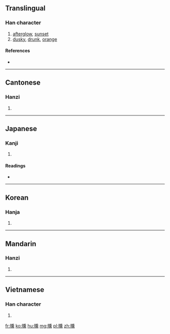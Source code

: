 ==Translingual==

===Han character===
{{Han char|rn=72|rad=日|as=14|sn=18|four=6203<sub>1</sub>|canj=日竹土火 (AHGF)}}

# [[afterglow]], [[sunset]]
# [[dusky]], [[drunk]], [[orange]]

====References====
* {{Han ref|kx=0501.080|dkj=14224|dj=0871.170|hdz=21539.140|uh=66DB|ud=26331|bh=EFDB|bd=61403}}

----

==Cantonese==

===Hanzi===
{{yue-hanzi|jyut=|y=fan1}}

# {{defn|lang=yue|sort=日14}}

----

==Japanese==

===Kanji===
{{ja-kanji|grade=|rs=日14}}

# {{defn|lang=ja|sort=日14}}

====Readings====
* {{ja-readings|on=[[くん]] (kun)|kun=[[たそがれ]] (tasogare)}}

----

==Korean==

===Hanja===
{{ko-hanja|hangeul=훈|eumhun=|rv=hun|mr=hun|y=hwun}}

# {{defn|lang=ko|sort=日14}}

----

==Mandarin==

===Hanzi===
{{cmn-hanzi|pin=[[xūn]] ([[xun1]])|wg=hsün<sup>1</sup>}}

# {{defn|lang=cmn|sort=日14}}

----

==Vietnamese==

===Han character===
{{vi-hantu|[[huân]]|rs=日14}}

# {{defn|lang=vi|sort=日14}}

[[fr:曛]]
[[ko:曛]]
[[hu:曛]]
[[mg:曛]]
[[pl:曛]]
[[zh:曛]]